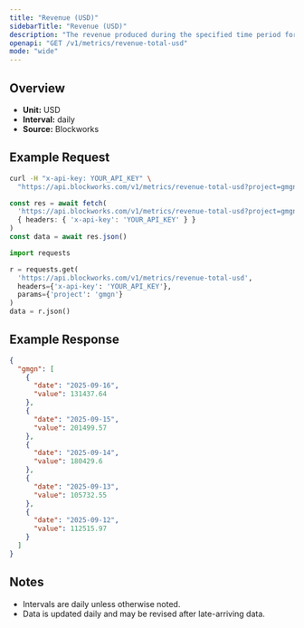 ```yaml
---
title: "Revenue (USD)"
sidebarTitle: "Revenue (USD)"
description: "The revenue produced during the specified time period for given project."
openapi: "GET /v1/metrics/revenue-total-usd"
mode: "wide"
---
```


## Overview

- **Unit:** USD
- **Interval:** daily
- **Source:** Blockworks

## Example Request

<CodeGroup>

```bash cURL
curl -H "x-api-key: YOUR_API_KEY" \
  "https://api.blockworks.com/v1/metrics/revenue-total-usd?project=gmgn"
```

```typescript TypeScript
const res = await fetch(
  'https://api.blockworks.com/v1/metrics/revenue-total-usd?project=gmgn',
  { headers: { 'x-api-key': 'YOUR_API_KEY' } }
)
const data = await res.json()
```

```python Python
import requests

r = requests.get(
  'https://api.blockworks.com/v1/metrics/revenue-total-usd',
  headers={'x-api-key': 'YOUR_API_KEY'},
  params={'project': 'gmgn'}
)
data = r.json()
```

</CodeGroup>

## Example Response

```json
{
  "gmgn": [
    {
      "date": "2025-09-16",
      "value": 131437.64
    },
    {
      "date": "2025-09-15",
      "value": 201499.57
    },
    {
      "date": "2025-09-14",
      "value": 180429.6
    },
    {
      "date": "2025-09-13",
      "value": 105732.55
    },
    {
      "date": "2025-09-12",
      "value": 112515.97
    }
  ]
}
```

## Notes
- Intervals are daily unless otherwise noted.
- Data is updated daily and may be revised after late-arriving data.